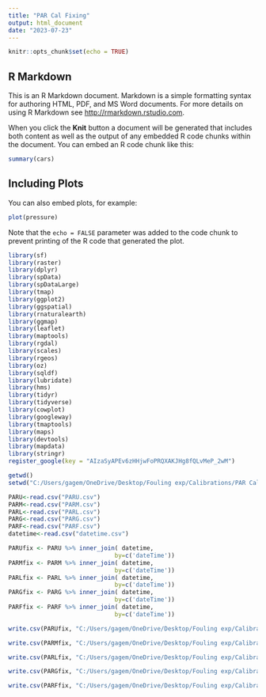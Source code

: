 ---
title: "PAR Cal Fixing"
output: html_document
date: "2023-07-23"
---

```{r setup, include=FALSE}
knitr::opts_chunk$set(echo = TRUE)
```

## R Markdown

This is an R Markdown document. Markdown is a simple formatting syntax for authoring HTML, PDF, and MS Word documents. For more details on using R Markdown see <http://rmarkdown.rstudio.com>.

When you click the **Knit** button a document will be generated that includes both content as well as the output of any embedded R code chunks within the document. You can embed an R code chunk like this:

```{r cars}
summary(cars)
```

## Including Plots

You can also embed plots, for example:

```{r pressure, echo=FALSE}
plot(pressure)
```

Note that the `echo = FALSE` parameter was added to the code chunk to prevent printing of the R code that generated the plot.
```{r}
library(sf)
library(raster)
library(dplyr)
library(spData)
library(spDataLarge)
library(tmap)  
library(ggplot2)
library(ggspatial)
library(rnaturalearth)
library(ggmap)
library(leaflet)
library(maptools)
library(rgdal)
library(scales)
library(rgeos)
library(oz)
library(sqldf)
library(lubridate)
library(hms)
library(tidyr)
library(tidyverse)
library(cowplot)
library(googleway)
library(tmaptools)
library(maps)
library(devtools)
library(mapdata)
library(stringr)
register_google(key = "AIzaSyAPEv6zHHjwFoPRQXAKJHg8fQLvMeP_2wM")
```

```{r}
getwd()
setwd("C:/Users/gagem/OneDrive/Desktop/Fouling exp/Calibrations/PAR Cal RAW")

PARU<-read.csv("PARU.csv")
PARM<-read.csv("PARM.csv")
PARL<-read.csv("PARL.csv")
PARG<-read.csv("PARG.csv")
PARF<-read.csv("PARF.csv")
datetime<-read.csv("datetime.csv")

PARUfix <- PARU %>% inner_join( datetime, 
                              by=c('dateTime'))
PARMfix <- PARM %>% inner_join( datetime, 
                              by=c('dateTime'))
PARLfix <- PARL %>% inner_join( datetime, 
                              by=c('dateTime'))
PARGfix <- PARG %>% inner_join( datetime, 
                              by=c('dateTime'))
PARFfix <- PARF %>% inner_join( datetime, 
                              by=c('dateTime'))

write.csv(PARUfix, "C:/Users/gagem/OneDrive/Desktop/Fouling exp/Calibrations/PAR Cal RAW/PARUfix.csv", row.names=FALSE)

write.csv(PARMfix, "C:/Users/gagem/OneDrive/Desktop/Fouling exp/Calibrations/PAR Cal RAW/PARMfix.csv", row.names=FALSE)

write.csv(PARLfix, "C:/Users/gagem/OneDrive/Desktop/Fouling exp/Calibrations/PAR Cal RAW/PARLfix.csv", row.names=FALSE)

write.csv(PARGfix, "C:/Users/gagem/OneDrive/Desktop/Fouling exp/Calibrations/PAR Cal RAW/PARGfix.csv", row.names=FALSE)

write.csv(PARFfix, "C:/Users/gagem/OneDrive/Desktop/Fouling exp/Calibrations/PAR Cal RAW/PARFfix.csv", row.names=FALSE)
```

